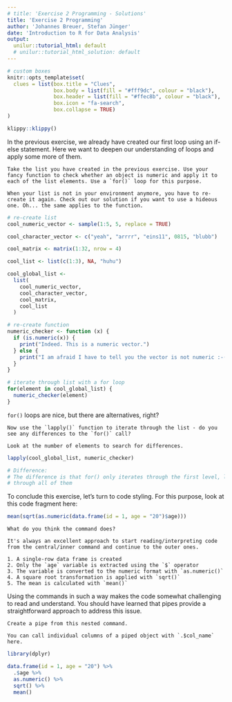 ```yaml
---
# title: 'Exercise 2 Programming - Solutions'
title: 'Exercise 2 Programming'
author: 'Johannes Breuer, Stefan Jünger'
date: 'Introduction to R for Data Analysis'
output:
  unilur::tutorial_html: default
  # unilur::tutorial_html_solution: default
---
```


```r
# custom boxes
knitr::opts_template$set(
  clues = list(box.title = "Clues",
               box.body = list(fill = "#fff9dc", colour = "black"),
               box.header = list(fill = "#ffec8b", colour = "black"),
               box.icon = "fa-search",
               box.collapse = TRUE)
)
```

```r
klippy::klippy()
```

In the previous exercise, we already have created our first loop using an if-else statement. Here we want to deepen our understanding of loops and apply some more of them.

```block
Take the list you have created in the previous exercise. Use your fancy function to check whether an object is numeric and apply it to each of the list elements. Use a `for()` loop for this purpose.
```

```block
When your list is not in your environment anymore, you have to re-create it again. Check out our solution if you want to use a hideous one. Oh... the same applies to the function.
```

```r
# re-create list
cool_numeric_vector <- sample(1:5, 5, replace = TRUE)

cool_character_vector <- c("yeah", "arrrr", "eins11", 0815, "blubb")

cool_matrix <- matrix(1:32, nrow = 4)

cool_list <- list(c(1:3), NA, "huhu")

cool_global_list <-
  list(
    cool_numeric_vector,
    cool_character_vector,
    cool_matrix,
    cool_list
  )

# re-create function
numeric_checker <- function (x) {
  if (is.numeric(x)) {
    print("Indeed. This is a numeric vector.")
  } else {
    print("I am afraid I have to tell you the vector is not numeric :-(")
  }
}

# iterate through list with a for loop
for(element in cool_global_list) {
  numeric_checker(element)
}
```

`for()` loops are nice, but there are alternatives, right?

```block
Now use the `lapply()` function to iterate through the list - do you see any differences to the `for()` call?
```

```block
Look at the number of elements to search for differences.
```

```r
lapply(cool_global_list, numeric_checker)

# Difference:
# The difference is that for() only iterates through the first level, lapply() 
# through all of them
```

To conclude this exercise, let's turn to code styling. For this purpose, look at this code fragment here:

```r
mean(sqrt(as.numeric(data.frame(id = 1, age = "20")$age)))
```

```block
What do you think the command does?
```

```block
It's always an excellent approach to start reading/interpreting code from the central/inner command and continue to the outer ones.
```

```block
1. A single-row data frame is created
2. Only the `age` variable is extracted using the `$` operator
3. The variable is converted to the numeric format with `as.numeric()`
4. A square root transformation is applied with `sqrt()`
5. The mean is calculated with `mean()`
```

Using the commands in such a way makes the code somewhat challenging to read and understand. You should have learned that pipes provide a straightforward approach to address this issue.

```block
Create a pipe from this nested command.
```

```block
You can call individual columns of a piped object with `.$col_name` here.
```

```r
library(dplyr)

data.frame(id = 1, age = "20") %>% 
  .$age %>% 
  as.numeric() %>% 
  sqrt() %>% 
  mean()
```